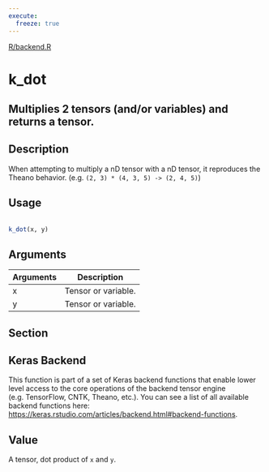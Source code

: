 ```yaml
---
execute:
  freeze: true
---
```


[R/backend.R](https://github.com/rstudio/keras//blob/main/R/backend.R#L790) 

# k_dot

## Multiplies 2 tensors (and/or variables) and returns a **tensor**.

## Description
 When attempting to multiply a nD tensor with a nD tensor, it reproduces the Theano behavior. (e.g. `(2, 3) * (4, 3, 5) -> (2, 4, 5)`) 


## Usage
```r
 
k_dot(x, y) 
```

## Arguments
|Arguments|Description|
|---|---|
| x | Tensor or variable. |
| y | Tensor or variable. |


## Section

## Keras Backend

   This function is part of a set of Keras backend functions that enable lower level access to the core operations of the backend tensor engine (e.g. TensorFlow, CNTK, Theano, etc.).  You can see a list of all available backend functions here: [https://keras.rstudio.com/articles/backend.html#backend-functions](https://keras.rstudio.com/articles/backend.html#backend-functions). 

## Value
 A tensor, dot product of `x` and `y`. 





